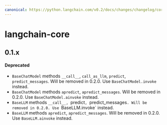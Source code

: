 ```yaml
---
canonical: https://python.langchain.com/v0.2/docs/changes/changelog/core/
---
```


# langchain-core

## 0.1.x

#### Deprecated

- `BaseChatModel` methods `__call__`, `call_as_llm`, `predict`, `predict_messages`. Will be removed in 0.2.0. Use `BaseChatModel.invoke` instead.
- `BaseChatModel` methods `apredict`, `apredict_messages`. Will be removed in 0.2.0. Use `BaseChatModel.ainvoke` instead.
- `BaseLLM` methods `__call__, `predict`, `predict_messages`. Will be removed in 0.2.0. Use `BaseLLM.invoke` instead.
- `BaseLLM` methods `apredict`, `apredict_messages`. Will be removed in 0.2.0. Use `BaseLLM.ainvoke` instead.